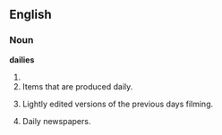 
== English ==
===Noun===
'''dailies'''
# {{plural of|[[daily]]}}
# Items that are produced daily.
# {{cinema}} Lightly edited versions of the previous days filming.
# Daily newspapers.